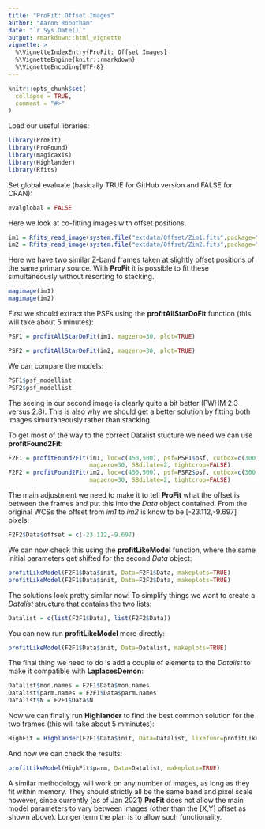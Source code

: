 ```yaml
---
title: "ProFit: Offset Images"
author: "Aaron Robotham"
date: "`r Sys.Date()`"
output: rmarkdown::html_vignette
vignette: >
  %\VignetteIndexEntry{ProFit: Offset Images}
  %\VignetteEngine{knitr::rmarkdown}
  %\VignetteEncoding{UTF-8}
---
```


```r
knitr::opts_chunk$set(
  collapse = TRUE,
  comment = "#>"
)
```

Load our useful libraries:

```r
library(ProFit)
library(ProFound)
library(magicaxis)
library(Highlander)
library(Rfits)
```

Set global evaluate (basically TRUE for GitHub version and FALSE for CRAN):

```r
evalglobal = FALSE
```

Here we look at co-fitting images with offset positions.

```r
im1 = Rfits_read_image(system.file("extdata/Offset/Zim1.fits",package="ProFit"), ext=2)$imDat
im2 = Rfits_read_image(system.file("extdata/Offset/Zim2.fits",package="ProFit"), ext=2)$imDat
```

Here we have two similar Z-band frames taken at slightly offset positions of the same primary source. With **ProFit** it is possible to fit these simultaneously without resorting to stacking.

```r
magimage(im1)
magimage(im2)
```

First we should extract the PSFs using the **profitAllStarDoFit** function (this will take about 5 minutes):

```r
PSF1 = profitAllStarDoFit(im1, magzero=30, plot=TRUE)
```

```r
PSF2 = profitAllStarDoFit(im2, magzero=30, plot=TRUE)
```

We can compare the models:

```r
PSF1$psf_modellist
PSF2$psf_modellist
```

The seeing in our second image is clearly quite a bit better (FWHM 2.3 versus 2.8). This is also why we should get a better solution by fitting both images simultaneously rather than stacking.

To get most of the way to the correct Datalist stucture we need we can use **profitFound2Fit**:

```r
F2F1 = profitFound2Fit(im1, loc=c(450,500), psf=PSF1$psf, cutbox=c(300,300), Ncomp=2,
                       magzero=30, SBdilate=2, tightcrop=FALSE)
F2F2 = profitFound2Fit(im2, loc=c(450,500), psf=PSF2$psf, cutbox=c(300,300), Ncomp=2,
                       magzero=30, SBdilate=2, tightcrop=FALSE)
```

The main adjustment we need to make it to tell **ProFit** what the offset is between the frames and put this into the *Data* object contained. From the original WCSs the offset from *im1* to *im2* is know to be [-23.112,-9.697] pixels:

```r
F2F2$Data$offset = c(-23.112,-9.697)
```

We can now check this using the **profitLikeModel** function, where the same initial parameters get shifted for the second *Data* object:

```r
profitLikeModel(F2F1$Data$init, Data=F2F1$Data, makeplots=TRUE)
profitLikeModel(F2F1$Data$init, Data=F2F2$Data, makeplots=TRUE)
```
The solutions look pretty similar now! To simplify things we want to create a *Datalist* structure that contains the two lists:

```r
Datalist = c(list(F2F1$Data), list(F2F2$Data))
```

You can now run **profitLikeModel** more directly:

```r
profitLikeModel(F2F1$Data$init, Data=Datalist, makeplots=TRUE)
```
The final thing we need to do is add a couple of elements to the *Datalist* to make it compatible with **LaplacesDemon**:

```r
Datalist$mon.names = F2F1$Data$mon.names
Datalist$parm.names = F2F1$Data$parm.names
Datalist$N = F2F1$Data$N
```

Now we can finally run **Highlander** to find the best common solution for the two frames (this will take about 5  mminutes):

```r
HighFit = Highlander(F2F1$Data$init, Data=Datalist, likefunc=profitLikeModel, ablim=0.5)
```

And now we can check the results:

```r
profitLikeModel(HighFit$parm, Data=Datalist, makeplots=TRUE)
```

A similar methodology will work on any number of images, as long as they fit within memory. They should strictly all be the same band and pixel scale however, since currently (as of Jan 2021) **ProFit** does not allow the main model parameters to vary between images (other than the [X,Y] offset as shown above). Longer term the plan is to allow such functionality.
